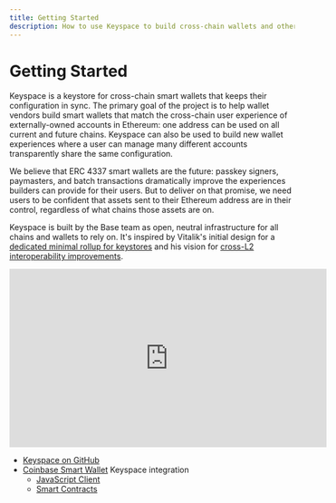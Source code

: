 ```yaml
---
title: Getting Started
description: How to use Keyspace to build cross-chain wallets and other applications
---
```


# Getting Started

Keyspace is a keystore for cross-chain smart wallets that keeps their configuration in sync. The primary goal of the project is to help wallet vendors build smart wallets that match the cross-chain user experience of externally-owned accounts in Ethereum: one address can be used on all current and future chains. Keyspace can also be used to build new wallet experiences where a user can manage many different accounts transparently share the same configuration.

We believe that ERC 4337 smart wallets are the future: passkey signers, paymasters, and batch transactions dramatically improve the experiences builders can provide for their users. But to deliver on that promise, we need users to be confident that assets sent to their Ethereum address are in their control, regardless of what chains those assets are on.

Keyspace is built by the Base team as open, neutral infrastructure for all chains and wallets to rely on. It's inspired by Vitalik's initial design for a [dedicated minimal rollup for keystores](https://notes.ethereum.org/@vbuterin/minimal_keystore_rollup) and his vision for [cross-L2 interoperability improvements](https://vitalik.eth.limo/general/2024/10/17/futures2.html#6).

<iframe width="560" height="315" src="https://www.youtube.com/embed/DibVD2gCyp8?si=OCBQbDiFRBuZaxs2" title="YouTube video player" frameborder="0" allow="accelerometer; autoplay; clipboard-write; encrypted-media; gyroscope; picture-in-picture; web-share" referrerpolicy="strict-origin-when-cross-origin" allowfullscreen></iframe>

* [Keyspace on GitHub](https://github.com/base-org/keyspace)
* [Coinbase Smart Wallet](https://www.smartwallet.dev/) Keyspace integration
  * [JavaScript Client](https://github.com/base-org/keyspace-client)
  * [Smart Contracts](https://github.com/coinbase/smart-wallet/tree/baptiste/keyspace/src)
